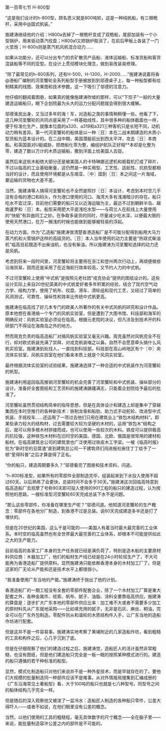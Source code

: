 

第一百零七节 H-800型

“这是我们设计的h-800型，顾名思义就是800吨轮，这是一种纯帆船，有三根桅杆，采用中@国式帆装。”

施建涛继续他的介绍：H800a去掉了一根桅杆变成了双桅船，尾部加装有一个小型锅炉，用来驱动蒸汽绞盘；H800a1又把锅炉取消了，在前后甲板上各装了一门火垩炮；H-800s则是蒸汽机风帆混合动力……

如果从功能分，还可以分出专门的农矿散货产品船、液体运输船、标准货船和客货混装船等不同的亚型。在设计上贯彻模块化理念，做到易改装易修理。

“除了最常见的h-800系列，还有H-500，H-1300，H-2000……”施建涛说着将香@港船厂编制的河垩蟹轮全系列船型手册被放到到邬德桌子上，每一种船型都有绘制精美的线图、效果图和技术参数。这一下吸引了邬德的注意力。

他仔细的翻阅着图册，如果真的能像施建涛吹嘘的那样，可以“下饺子”一般的大量建造运输船只，眼下企划院最为头大的运力分配问题就会得到很大缓解。

邬德渔民出身，又当过多年的海！军，对造船之类的事情稍稍懂一些。他看了下，这几种河垩蟹轮的共同点是采用了一样基础线性，其中很多种的船体截面也一样，便于标准化生产，就像本位面的a320、a319和a321三种客机只是长短不同，动机动力稍有差异。第一代河垩蟹轮的船体是以一种〖日〗本在二战末期建造的木质小型货船为蓝本设计的。在二战中期，美国潜艇前出到西太平洋，攻击〖日〗本商船。和英国面对U艇威胁，把商船化零为整，编组护航队正好相**本却是化整为零，建造了数以万计的木质运输船，撒到洋面上给美国人去捉。

虽然后来这些木船绝大部分还是被美国人的卡特琳娜巡逻机和舰载机打成了碎片，不过以临高的工业基础衡量，这仍然是一种实用型、工艺性、适航性、抗损型都相当好的设计，而且使用环境都是从东南亚、〖中〗国到〖日〗本之间这一片海域，要运输的货物也大差不差。

当然，施建涛等人搞得河垩蟹轮也不全然是照抄〖日〗本设计，考虑到本时空几乎没有合格的港口和码头，作为港口使用的河口、海湾大多有浅滩暗沙的存在。船只吃水不宜过深，目前他们需要的船只又以近海运输为主，最远不过到朝鲜半岛、越南暹罗和〖日〗本。船型采用肥大平底浅吃水型――与荷兰人在航线上大量使用的“快艇”有异曲同工之妙。在争取多装货的同时，尽量减少吃水深，以便最大限的使用天然港口，在万一搁浅的时候也能做到能够被轻易的浮起。

在动力方面，作为“乙造船”施建涛很清楚香港造船厂是不可能分配得到船用大马力蒸汽机和火管锅炉这样的高级货的。〖日〗本人当年使用的动力主要是“热球式柴油机”临高目前既造不出柴油机，也没有柴油。所以施建涛为河垩蟹轮选择的动力还是风帆。

考虑到将来一段时间里，河垩蟹轮将主要用在浙江和登州两次行动上，再顺便做些沿海贸易，因而还是采用了在近海航行效率较高，又节约人力的中式帆。

不过河垩蟹轮上使用“中式帆”是按照元老社团“戎克协会”提供的图纸设计的。这些设计实际上来自20世纪英美的中式帆爱好者多年积累的经验，结合了现代空气动力学、结构力学，使用了帆布、绞盘、滑车、滑轮组和现代工艺，又经过了简单的风洞测试，可靠性、操纵性和效率比传统中式帆更高。

施建涛在临高找了好几本专门的欧美人所著作的有关中式风帆的研究和设计作品。原本他想在香港搞一个专门的风帆实验室，但是遭到了大图书馆、科技部和海军的明确反对：风帆实验室必须设在临高。根据元老院的决议，但凡涉及到技术开的科研部门不得设在海南岛之外的地方。

然而周克负责的临高造船厂对搞风帆实验室又毫无兴趣。周克虽然对风帆完全不在行，却对欧式帆装充满了崇拜，对戎克帆装嗤之以鼻。自然不会愿意牵头搞什么风帆实验室。施建涛到处找人，一直找到科技部。科技部在高山岭地区有个〖中〗央流体实验室，风帆实验室在他们看来本质上就是个风洞实验室。

最终根据流体实验室的试验结果，施建涛选择了一种合适的中式帆装作为河垩蟹轮的帆型。

施建涛利用返回临高推销河垩蟹轮的机会完善了河垩蟹轮和中式帆装、操纵部分的设计。准备好全套图纸和工艺资料的施建涛踌躇满志，只能着企划院给予最后的批准了。

河垩蟹轮虽然贯彻结构简单的指导思想，但是在具体设计和建造上却是集中了穿越集团在本时空推行的各种新技术：铁制龙骨和船肋、助力式手动舵轮、改进型中式帆装、手摇绞车……还运用了一项过去他们只用在建筑业上“铁包木结构材料”。即某些承力较大的结构材，过去需要较大较为坚硬的木材的，运用“铁包木”结构之后，就可以用多根木材拼接而成，也可以使用一些较次的木料。铁皮可以提供极高的抗拉强，这种铁包木材料在旧时空的美国、德国、北欧、俄国是很常用的建材和船材。在临高建筑总公司的建筑里也广泛使用过铁皮木工字梁。一被《临高时报》批为“新时空的豆腐渣”直到建筑总公司一干建筑师们闯进报社揪住丁丁给予了一顿“爱得科普”之后才算是得了正名。

“你的船只，建造周期要多久？”邬德看完了图册和技术资料，问道。

“h-800标准型，如果所有的零部件全部制造完毕，组装起来到下水投入使用不超过60天。以后熟练了会更快，总装时间不会多于30天。”施建涛这次回临高特意到临高造船厂去观摩了号称90天即可投入使用的901工程的船只的建造过程，认为按照他的思路，一艘标准型河垩蟹轮60天完成总装下水不是问题。

“那么这些零部件，你准备在哪里生产呢？”邬德问道。他知道河垩蟹轮的生产概念：零部件在各地分厂制造，到香港不过是总装。说60天完成建造多半还是打了埋伏的。

但是在20世纪的美国，这么干是可能的――美国人有着当时最大最完善的工业体系。本时空的临高虽然也有全世界最大最完善的工业体系，却根本不可能提供如此之大的生产能力。

目前临高的各家工厂本身的生产任务就已经是满负荷了，特别是造木船的主要原材料供应商：木器加工厂，他们的船材生产线已经是在24小时轮班生产了，不大可能再为香港造船厂提供原料。显然施建涛只能依赖香港本身的木材加工厂了。但是这家的厂无论从产能和还是技术水平上都很弱小。

“我准备使用广东当地的产能。”施建涛终于抛出了他的计划。

香港造船厂的一期工程没有全套的零部件配套企业，除了一个木材加工厂算是重大配套之外，各种金属件、缆索、帆布、腻子、油脂、涂料全要靠临高供应。施建涛的算盘是：逐步扩大广东本地的零部件供应比率：加工难不大或者不需要多少加工的原材料先从广东就地采购――比如填充用的腻子，无非是石灰、麻丝、桐油，完全可以在广东外包制造。零配件则从和谐轮的木质结构件入手，让广东当地的造船作坊进行配套。

但是这并不是一件容易事。施建涛实地考察了黄埔附近的几家造船作坊，看到粗糙的工具和构件之后，心几乎沉到了底。

但是在仔细观察了他们的建造过程之后，施建涛觉，造船匠人的活计虽然非常粗糙，也没有图纸，但是他们建造船只完全是一板一眼的按照某种模式进行的。建造的船只遵循的若干种标准的船型。

显然，模式化制造船只对他们来说并不是一种外星技术，而是早就存在的了。要他们大规模的批量制造同一种部件应该不是难事。从对外情报局搜集到汇编成册的《广东沿海常见土著船型》看，大于100吨的船只也就是七八种型号。同型号之间的船体结构几乎完全一样。

但是随后的深入观察他又被泼了一盆冷水：造船匠人制造的各种船只零件，公差大得吓人――或者不如说，在他们眼里没有公差的概念。

当然，以他们使用的工具的粗糙程，毫无具体数字的尺寸概念――全在脑子里――来说，能批量制造容许公差之内的部件是不可能的。

